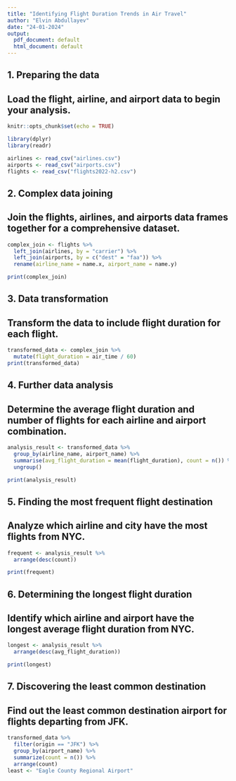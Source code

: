 ```yaml
---
title: "Identifying Flight Duration Trends in Air Travel"
author: "Elvin Abdullayev"
date: "24-01-2024"
output:
  pdf_document: default
  html_document: default
---
```


## 1. Preparing the data

## Load the flight, airline, and airport data to begin your analysis.

```r
knitr::opts_chunk$set(echo = TRUE)

library(dplyr)
library(readr)

airlines <- read_csv("airlines.csv")
airports <- read_csv("airports.csv")
flights <- read_csv("flights2022-h2.csv")
```

## 2. Complex data joining

## Join the flights, airlines, and airports data frames together for a comprehensive dataset.

```r
complex_join <- flights %>%
  left_join(airlines, by = "carrier") %>%
  left_join(airports, by = c("dest" = "faa")) %>%
  rename(airline_name = name.x, airport_name = name.y)

print(complex_join)
```

## 3. Data transformation

## Transform the data to include flight duration for each flight.

```r
transformed_data <- complex_join %>%
  mutate(flight_duration = air_time / 60)
print(transformed_data)
```

## 4. Further data analysis

## Determine the average flight duration and number of flights for each airline and airport combination.

```r
analysis_result <- transformed_data %>%
  group_by(airline_name, airport_name) %>%
  summarise(avg_flight_duration = mean(flight_duration), count = n()) %>%
  ungroup()

print(analysis_result)
```
## 5. Finding the most frequent flight destination

## Analyze which airline and city have the most flights from NYC.

```r
frequent <- analysis_result %>%
  arrange(desc(count))

print(frequent)
```

## 6. Determining the longest flight duration

## Identify which airline and airport have the longest average flight duration from NYC.

```r
longest <- analysis_result %>%
  arrange(desc(avg_flight_duration))

print(longest)
```

## 7. Discovering the least common destination

## Find out the least common destination airport for flights departing from JFK.

```r
transformed_data %>% 
  filter(origin == "JFK") %>% 
  group_by(airport_name) %>% 
  summarize(count = n()) %>% 
  arrange(count)
least <- "Eagle County Regional Airport"
```

